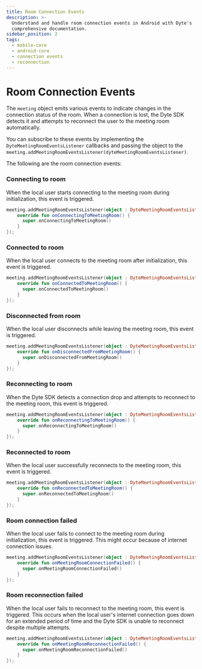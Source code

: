 ```yaml
---
title: Room Connection Events
description: >-
  Understand and handle room connection events in Android with Dyte's
  comprehensive documentation.
sidebar_position: 2
tags:
  - mobile-core
  - android-core
  - connection events
  - reconnection
---
```


# Room Connection Events

The `meeting` object emits various events to indicate changes in the connection status of the room. When a connection is lost,
the Dyte SDK detects it and attempts to reconnect the user to the meeting room automatically.

You can subscribe to these events by implementing the `DyteMeetingRoomEventsListener` callbacks and passing the object to
the `meeting.addMeetingRoomEventsListener(dyteMeetingRoomEventsListener)`.

The following are the room connection events:

### Connecting to room

When the local user starts connecting to the meeting room during initialization, this event is triggered.

```kotlin
meeting.addMeetingRoomEventsListener(object : DyteMeetingRoomEventsListener {
    override fun onConnectingToMeetingRoom() {
      super.onConnectingToMeetingRoom()
    }
});
```

### Connected to room

When the local user connects to the meeting room after initialization, this event is triggered.

```kotlin
meeting.addMeetingRoomEventsListener(object : DyteMeetingRoomEventsListener {
    override fun onConnectedToMeetingRoom() {
      super.onConnectedToMeetingRoom()
    }
});
```

### Disconnected from room

When the local user disconnects while leaving the meeting room, this event is triggered.

```kotlin
meeting.addMeetingRoomEventsListener(object : DyteMeetingRoomEventsListener {
    override fun onDisconnectedFromMeetingRoom() {
      super.onDisconnectedFromMeetingRoom()
    }
});
```

### Reconnecting to room

When the Dyte SDK detects a connection drop and attempts to reconnect to the meeting room, this event is triggered.

```kotlin
meeting.addMeetingRoomEventsListener(object : DyteMeetingRoomEventsListener {
    override fun onReconnectingToMeetingRoom() {
      super.onReconnectingToMeetingRoom()
    }
});
```

### Reconnected to room

When the local user successfully reconnects to the meeting room, this event is triggered.

```kotlin
meeting.addMeetingRoomEventsListener(object : DyteMeetingRoomEventsListener {
    override fun onReconnectedToMeetingRoom() {
      super.onReconnectedToMeetingRoom()
    }
});
```

### Room connection failed

When the local user fails to connect to the meeting room during initialization, this event is triggered. This might occur
because of internet connection issues.

```kotlin
meeting.addMeetingRoomEventsListener(object : DyteMeetingRoomEventsListener {
    override fun onMeetingRoomConnectionFailed() {
      super.onMeetingRoomConnectionFailed()
    }
});
```

### Room reconnection failed

When the local user fails to reconnect to the meeting room, this event is triggered. This occurs when the local user's
internet connection goes down for an extended period of time and the Dyte SDK is unable to reconnect despite multiple attempts.

```kotlin
meeting.addMeetingRoomEventsListener(object : DyteMeetingRoomEventsListener {
    override fun onMeetingRoomReconnectionFailed() {
      super.onMeetingRoomReconnectionFailed()
    }
});
```

<head>
  <title>Android Core Room Connection Events</title>
</head>
